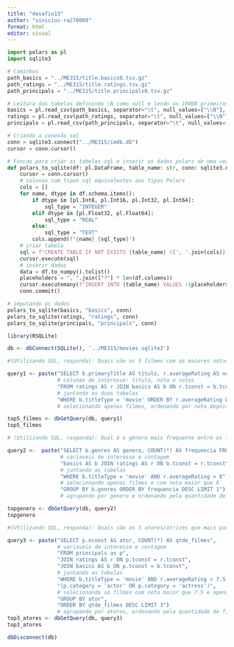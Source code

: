 ```yaml
---
title: "desafio13"
author: "vinicius-ra276008"
format: html
editor: visual
---
```


```python
import polars as pl
import sqlite3
```

```python
# Caminhos
path_basics = "../ME315/title.basics0.tsv.gz"
path_ratings = "../ME315/title.ratings.tsv.gz"
path_principals = "../ME315/title.principals0.tsv.gz"
```

```python
# Leitura das tabelas definindo \N como null e lendo os 10000 primeiros para inferir o tipo mais rapido
basics = pl.read_csv(path_basics, separator="\t", null_values=["\\N"], infer_schema_length=10000)
ratings = pl.read_csv(path_ratings, separator="\t", null_values=["\\N"], infer_schema_length=10000)
principals = pl.read_csv(path_principals, separator="\t", null_values=["\\N"], infer_schema_length=10000)
```

```python
# Criando a conexão sql
conn = sqlite3.connect("../ME315/imdb.db")
cursor = conn.cursor()
```

```python
# Funcao para criar as tabelas sql e inserir os dados polars de uma vez só
def polars_to_sqlite(df: pl.DataFrame, table_name: str, conn: sqlite3.Connection):
    cursor = conn.cursor()
    # colunas com tipos sql equivalentes aos tipos Polars
    cols = []
    for name, dtype in df.schema.items():
        if dtype in [pl.Int8, pl.Int16, pl.Int32, pl.Int64]:
            sql_type = "INTEGER"
        elif dtype in [pl.Float32, pl.Float64]:
            sql_type = "REAL"
        else:
            sql_type = "TEXT"
        cols.append(f"{name} {sql_type}")
    # criar tabela
    sql = f"CREATE TABLE IF NOT EXISTS {table_name} ({', '.join(cols)})"
    cursor.execute(sql)
    # inserir dados
    data = df.to_numpy().tolist()
    placeholders = ", ".join(["?"] * len(df.columns))
    cursor.executemany(f"INSERT INTO {table_name} VALUES ({placeholders})", data)
    conn.commit()
```

```python
# imputando os dados
polars_to_sqlite(basics, "basics", conn)
polars_to_sqlite(ratings, "ratings", conn)
polars_to_sqlite(principals, "principals", conn)
```

```r
library(RSQLite)

db <- dbConnect(SQLite(), '../ME315/movies.sqlite3')

#(Utilizando SQL, responda): Quais são os 5 filmes com as maiores notas (averageRating)? Apresente uma solução capaz de desempatar os filmes baseando-se no número de votos recebidos.

query1 <- paste("SELECT b.primaryTitle AS titulo, r.averageRating AS nota, r.numVotes AS votos",
                # colunas de interesse: titulo, nota e votos
                "FROM ratings AS r JOIN basics AS b ON r.tconst = b.tconst",
                # juntando as duas tabelas
                "WHERE b.titleType = 'movie' ORDER BY r.averageRating DESC, r.numVotes DESC LIMIT 5") 
                # selecionando apenas filmes, ordenando por nota depois votos e pegando os primeiros 5

top5_filmes <- dbGetQuery(db, query1)
top5_filmes
```

```r
# (Utilizando SQL, responda): Qual é o gênero mais frequente entre os filmes com nota maior que 8?

query2 <-  paste("SELECT b.genres AS genero, COUNT(*) AS frequencia FROM",
                 # variaveis de interesse e contagem
                 "basics AS b JOIN ratings AS r ON b.tconst = r.tconst",
                 # juntando as tabelas
                 "WHERE b.titleType = 'movie' AND r.averageRating > 8",
                 # selecionando apenas filmes e com nota maior que 8
                 "GROUP BY b.genres ORDER BY frequencia DESC LIMIT 1")
                 # agrupando por genero e ordenando pela quantidade de vezes que aparece

topgenero <- dbGetQuery(db, query2)
topgenero
```

```r
#(Utilizando SQL, responda): Quais são os 3 atores/atrizes que mais participaram de filmes com nota maior que 7.5?

query3 <- paste("SELECT p.nconst AS ator, COUNT(*) AS qtde_filmes",
                # variaveis de interesse e contagem
                "FROM principals as p",
                "JOIN ratings AS r ON p.tconst = r.tconst",
                "JOIN basics AS b ON p.tconst = b.tconst",
                # juntando as tabelas
                "WHERE b.titleType = 'movie' AND r.averageRating > 7.5 AND",
                "(p.category = 'actor' OR p.category = 'actress')", 
                # selecionando só filmes com nota maior que 7.5 e apenas trabalho de ator
                "GROUP BY ator",
                "ORDER BY qtde_filmes DESC LIMIT 3")
                # agrupando por atores, ordenando pela quantidade de filmes feitos
top3_atores <- dbGetQuery(db, query3)
top3_atores
```

```r
dbDisconnect(db)
```
